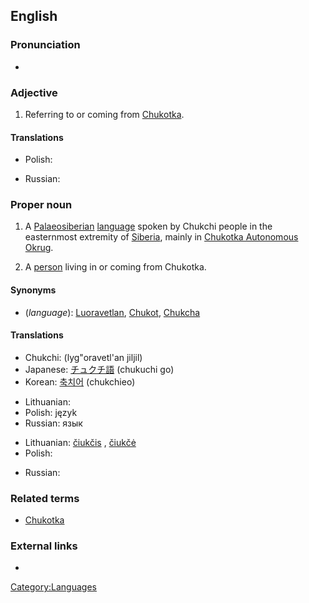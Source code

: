 {{wikipedia}}
==English==

===Pronunciation===
* {{IPA|/ˈtʃuktʃiː/}}

===Adjective===
{{en-adj}}

# Referring to or coming from [[Chukotka]].

====Translations====
{{trans-top|referring to Chukotka}}
* Polish: {{t|pl|czukocki|m}}
{{trans-mid}}
* Russian: {{t|ru|чукотский|tr=čukótskij}}
{{trans-bottom}}

===Proper noun===
{{en-noun|s|-}}

# {{uncountable}} A [[Palaeosiberian]] [[language]] spoken by Chukchi people in the easternmost extremity of [[Siberia]], mainly in [[Chukotka Autonomous Okrug]].
# {{countable}} A [[person]] living in or coming from Chukotka.

====Synonyms====
* (''language''): [[Luoravetlan]], [[Chukot]], [[Chukcha]]

====Translations====
{{trans-top|language}}
* Chukchi: {{Cyrl|[[ԓыгъоравэтԓьэн йиԓыйиԓ]]}} (lyg"oravetl'an jiljil)
* Japanese: [[チュクチ語]] (chukuchi go)
* Korean: [[축치어]] (chukchieo)
{{trans-mid}}
* Lithuanian: {{t+|lt|čiukčių kalba|xs=Lithuanian}}
* Polish: język {{t|pl|czukocki|m}}
* Russian: {{t|ru|чукотский}} язык
{{trans-bottom}}

{{trans-top|person from Chukotka}}
* Lithuanian: [[čiukčis]] {{m}}, [[čiukčė]] {{f}}
* Polish: {{t|pl|Czukcza|m}}
{{trans-mid}}
* Russian: {{t+|ru|чукча|m|tr=čúkča}}
{{trans-bottom}}

===Related terms===
* [[Chukotka]]

===External links===
* {{ethnologue|code=ckt}}

[[Category:Languages]]
